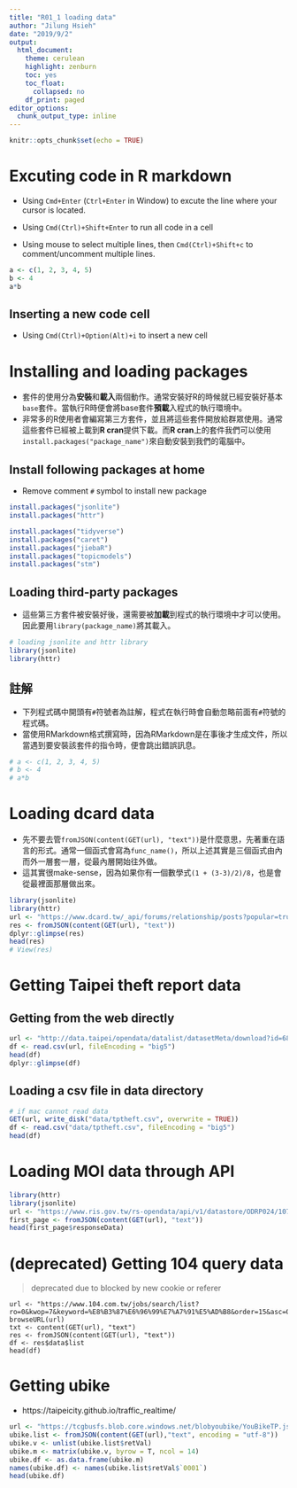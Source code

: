 ```yaml
---
title: "R01_1 loading data"
author: "Jilung Hsieh"
date: "2019/9/2"
output:
  html_document:
    theme: cerulean
    highlight: zenburn
    toc: yes
    toc_float:
      collapsed: no
    df_print: paged
editor_options:
  chunk_output_type: inline
---
```


```r
knitr::opts_chunk$set(echo = TRUE)
```

# Excuting code in R markdown
* Using `Cmd+Enter` (`Ctrl+Enter` in Window) to excute the line where your cursor is located.
* Using `Cmd(Ctrl)+Shift+Enter` to run all code in a cell

* Using mouse to select multiple lines, then `Cmd(Ctrl)+Shift+c` to comment/uncomment multiple lines.


```r
a <- c(1, 2, 3, 4, 5)
b <- 4
a*b
```

## Inserting a new code cell
* Using `Cmd(Ctrl)+Option(Alt)+i` to insert a new cell



# Installing and loading packages
- 套件的使用分為**安裝**和**載入**兩個動作。通常安裝好R的時候就已經安裝好基本`base`套件。當執行R時便會將base套件**預載**入程式的執行環境中。
- 非常多的R使用者會編寫第三方套件，並且將這些套件開放給群眾使用。通常這些套件已經被上載到**R cran**提供下載。而**R cran**上的套件我們可以使用`install.packages("package_name")`來自動安裝到我們的電腦中。


##  Install following packages **at home**
* Remove comment `#` symbol to install new package
```r
install.packages("jsonlite")
install.packages("httr")
```

```r
install.packages("tidyverse")
install.packages("caret")
install.packages("jiebaR")
install.packages("topicmodels")
install.packages("stm")
```



## Loading third-party packages
* 這些第三方套件被安裝好後，還需要被**加載**到程式的執行環境中才可以使用。因此要用`library(package_name)`將其載入。
```r
# loading jsonlite and httr library
library(jsonlite)
library(httr)
```


## 註解
* 下列程式碼中開頭有`#`符號者為註解，程式在執行時會自動忽略前面有`#`符號的程式碼。
* 當使用RMarkdown格式撰寫時，因為RMarkdown是在事後才生成文件，所以當遇到要安裝該套件的指令時，便會跳出錯誤訊息。
```r
# a <- c(1, 2, 3, 4, 5)
# b <- 4
# a*b
```




# Loading dcard data
* 先不要去管`fromJSON(content(GET(url), "text"))`是什麼意思，先著重在語言的形式。通常一個函式會寫為`func_name()`，所以上述其實是三個函式由內而外一層套一層，從最內層開始往外做。
* 這其實很make-sense，因為如果你有一個數學式`(1 + (3-3)/2)/8`，也是會從最裡面那層做出來。
```r
library(jsonlite)
library(httr)
url <- "https://www.dcard.tw/_api/forums/relationship/posts?popular=true"
res <- fromJSON(content(GET(url), "text"))
dplyr::glimpse(res)
head(res)
# View(res)

```




# Getting Taipei theft report data

## Getting from the web directly
```r
url <- "http://data.taipei/opendata/datalist/datasetMeta/download?id=68785231-d6c5-47a1-b001-77eec70bec02&rid=34a4a431-f04d-474a-8e72-8d3f586db3df"
df <- read.csv(url, fileEncoding = "big5")
head(df)
dplyr::glimpse(df)
```

## Loading a csv file in data directory
```r
# if mac cannot read data
GET(url, write_disk("data/tptheft.csv", overwrite = TRUE))
df <- read.csv("data/tptheft.csv", fileEncoding = "big5")
head(df)
```


# Loading MOI data through API
```r
library(httr)
library(jsonlite)
url <- "https://www.ris.gov.tw/rs-opendata/api/v1/datastore/ODRP024/107?page=1"
first_page <- fromJSON(content(GET(url), "text"))
head(first_page$responseData)
```




# (deprecated) Getting 104 query data
> deprecated due to blocked by new cookie or referer

```
url <- "https://www.104.com.tw/jobs/search/list?ro=0&kwop=7&keyword=%E8%B3%87%E6%96%99%E7%A7%91%E5%AD%B8&order=15&asc=0&page=4&mode=s&jobsource=2018indexpoc"
browseURL(url)
txt <- content(GET(url), "text")
res <- fromJSON(content(GET(url), "text"))
df <- res$data$list
head(df)
```




# Getting ubike
- https://taipeicity.github.io/traffic_realtime/
```r
url <- "https://tcgbusfs.blob.core.windows.net/blobyoubike/YouBikeTP.json"
ubike.list <- fromJSON(content(GET(url),"text", encoding = "utf-8"))
ubike.v <- unlist(ubike.list$retVal)
ubike.m <- matrix(ubike.v, byrow = T, ncol = 14)
ubike.df <- as.data.frame(ubike.m)
names(ubike.df) <- names(ubike.list$retVal$`0001`)
head(ubike.df)
```

